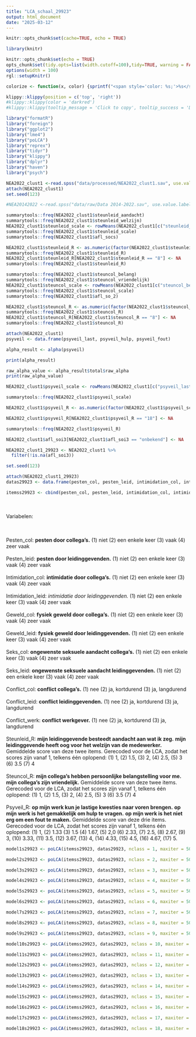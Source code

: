```yaml
---
title: "LCA_schaal_29923"
output: html_document
date: "2025-03-12"
---
```


```r
knitr::opts_chunk$set(cache=TRUE, echo = TRUE)
```


```r
library(knitr)

knitr::opts_chunk$set(echo = TRUE)
opts_chunk$set(tidy.opts=list(width.cutoff=100),tidy=TRUE, warning = FALSE, message = FALSE,comment = "#>", cache=TRUE, class.source=c("test"), class.output=c("test2"))
options(width = 100)
rgl::setupKnitr()

colorize <- function(x, color) {sprintf("<span style='color: %s;'>%s</span>", color, x) }

```



```r
klippy::klippy(position = c('top', 'right'))
#klippy::klippy(color = 'darkred')
#klippy::klippy(tooltip_message = 'Click to copy', tooltip_success = 'Done')
```


```r
library("formatR")
library("foreign")
library("ggplot2")
library("lme4")
library("poLCA")
library("reprex")
library("tidyr")
library("klippy")
library("dplyr")
library("haven")
library("psych")
```


```r
NEA2022_clust1 <-read.spss("data/processed/NEA2022_clust1.sav", use.value.labels = T, to.data.frame = T)
attach(NEA2022_clust1)
set.seed(123)

#NEA20142022 <-read.spss("data/raw/Data 2014-2022.sav", use.value.labels = T, to.data.frame = T)
```


```r
summarytools::freq(NEA2022_clust1$steunleid_aandacht)
summarytools::freq(NEA2022_clust1$steunleid_welzijn)
NEA2022_clust1$steunleid_scale <- rowMeans(NEA2022_clust1[c("steunleid_aandacht", "steunleid_welzijn")], na.rm = TRUE)
summarytools::freq(NEA2022_clust1$steunleid_scale)
summarytools::freq(NEA2022_clust1$afl_socs)

NEA2022_clust1$steunleid_R <- as.numeric(factor(NEA2022_clust1$steunleid_scale))
summarytools::freq(NEA2022_clust1$steunleid_R)
NEA2022_clust1$steunleid_R[NEA2022_clust1$steunleid_R == "8"] <- NA
summarytools::freq(NEA2022_clust1$steunleid_R)

summarytools::freq(NEA2022_clust1$steuncol_belang)
summarytools::freq(NEA2022_clust1$steuncol_vriendelijk)
NEA2022_clust1$steuncol_scale <- rowMeans(NEA2022_clust1[c("steuncol_belang", "steuncol_vriendelijk")], na.rm = TRUE)
summarytools::freq(NEA2022_clust1$steuncol_scale)
summarytools::freq(NEA2022_clust1$afl_so_2)

NEA2022_clust1$steuncol_R <- as.numeric(factor(NEA2022_clust1$steuncol_scale))
summarytools::freq(NEA2022_clust1$steuncol_R)
NEA2022_clust1$steuncol_R[NEA2022_clust1$steuncol_R == "8"] <- NA
summarytools::freq(NEA2022_clust1$steuncol_R)
```

```r
attach(NEA2022_clust1)
psyveil <- data.frame(psyveil_last, psyveil_hulp, psyveil_fout)

alpha_result <- alpha(psyveil)

print(alpha_result)

raw_alpha_value <- alpha_result$total$raw_alpha
print(raw_alpha_value)
```

```r
NEA2022_clust1$psyveil_scale <- rowMeans(NEA2022_clust1[c("psyveil_last", "psyveil_hulp", "psyveil_fout")], na.rm = TRUE)

summarytools::freq(NEA2022_clust1$psyveil_scale)

NEA2022_clust1$psyveil_R <- as.numeric(factor(NEA2022_clust1$psyveil_scale))

NEA2022_clust1$psyveil_R[NEA2022_clust1$psyveil_R == "18"] <- NA

summarytools::freq(NEA2022_clust1$psyveil_R)
```

```r
NEA2022_clust1$afl_soi3[NEA2022_clust1$afl_soi3 == "onbekend"] <- NA

NEA2022_clust1_29923 <- NEA2022_clust1 %>%
  filter(!is.na(afl_soi3))
```

```r
set.seed(123)
```

```r
attach(NEA2022_clust1_29923)
datas29923 <- data.frame(pesten_col, pesten_leid, intimidation_col, intimidation_leid, geweld_col, geweld_leid, seks_col, seks_leid, conflict_col, conflict_leid, conflict_werk, steunleid_R, steuncol_R, psyveil_R)

itemss29923 <- cbind(pesten_col, pesten_leid, intimidation_col, intimidation_leid, geweld_col, geweld_leid, seks_col, seks_leid, conflict_col, conflict_leid, conflict_werk, steunleid_R, steuncol_R, psyveil_R) ~ 1
```
<br><br> Variabelen:

<br><br> Pesten_col: **pesten door collega's.** (1) niet (2) een enkele keer (3) vaak (4) zeer vaak
<br><br> Pesten_leid: **pesten door leidinggevenden.** (1) niet (2) een enkele keer (3) vaak (4) zeer vaak
<br><br> Intimidation_col: **intimidatie door collega's.** (1) niet (2) een enkele keer (3) vaak (4) zeer vaak
<br><br> Intimidation_leid: *intimidatie door leidinggevenden.* (1) niet (2) een enkele keer (3) vaak (4) zeer vaak
<br><br> Geweld_col: **fysiek geweld door collega's.** (1) niet (2) een enkele keer (3) vaak (4) zeer vaak
<br><br> Geweld_leid: **fysiek geweld door leidinggevenden.** (1) niet (2) een enkele keer (3) vaak (4) zeer vaak
<br><br> Seks_col: **ongewenste seksuele aandacht collega's.** (1) niet (2) een enkele keer (3) vaak (4) zeer vaak
<br><br> Seks_leid: **ongewenste seksuele aandacht leidinggevenden.** (1) niet (2) een enkele keer (3) vaak (4) zeer vaak
<br><br> Conflict_col: **conflict collega's.** (1) nee (2) ja, kortdurend (3) ja, langdurend
<br><br> Conflict_leid: **conflict leidinggevenden.** (1) nee (2) ja, kortdurend (3) ja, langdurend
<br><br> Conflict_werk: **conflict werkgever.** (1) nee (2) ja, kortdurend (3) ja, langdurend
<br><br> Steunleid_R: **mijn leidinggevende besteedt aandacht aan wat ik zeg.** **mijn leidinggevende heeft oog voor het welzijn van de medewerker.** Gemiddelde score van deze twee items. Gerecoded voor de LCA, zodat het scores zijn vanaf 1, telkens één oplopend: (1) 1, (2) 1.5, (3) 2, (4) 2.5, (5) 3 (6) 3.5 (7) 4
<br><br> Steuncol_R: **mijn collega's hebben persoonlijke belangstelling voor me.** **mijn collega's zijn vriendelijk.** Gemiddelde score van deze twee items. Gerecoded voor de LCA, zodat het scores zijn vanaf 1, telkens één oplopend: (1) 1, (2) 1.5, (3) 2, (4) 2.5, (5) 3 (6) 3.5 (7) 4
<br><br> Psyveil_R: **op mijn werk kun je lastige kwesties naar voren brengen.** **op mijn werk is het gemakkelijk om hulp te vragen.** **op mijn werk is het niet erg om een fout te maken.** Gemiddelde score van deze drie items. Gerecoded voor de LCA, zodat het scores zijn vanaf 1, telkens één oplopend: (1) 1, (2) 1.33 (3) 1.5 (4) 1.67, (5) 2,0 (6) 2.33, (7) 2.5, (8) 2.67, (9) 3, (10) 3.33, (11) 3.5, (12) 3.67, (13) 4, (14) 4.33, (15) 4.5, (16) 4.67, (17) 5.



```r
model1s29923 <- poLCA(itemss29923, datas29923, nclass = 1, maxiter = 5000, nrep = 10, graphs=FALSE, na.rm = FALSE)
```

```r
model2s29923 <- poLCA(itemss29923, datas29923, nclass = 2, maxiter = 5000, nrep = 10, graphs=FALSE, na.rm = FALSE)
```

```r
model3s29923 <- poLCA(itemss29923, datas29923, nclass = 3, maxiter = 5000, nrep = 10, graphs=FALSE, na.rm = FALSE)
```

```r
model4s29923 <- poLCA(itemss29923, datas29923, nclass = 4, maxiter = 5000, nrep = 10, graphs=FALSE, na.rm = FALSE)
```

```r
model5s29923 <- poLCA(itemss29923, datas29923, nclass = 5, maxiter = 5000, nrep = 10, graphs=FALSE, na.rm = FALSE)
```

```r
model6s29923 <- poLCA(itemss29923, datas29923, nclass = 6, maxiter = 5000, nrep = 10, graphs=FALSE, na.rm = FALSE)
```

```r
model7s29923 <- poLCA(itemss29923, datas29923, nclass = 7, maxiter = 5000, nrep = 10, graphs=FALSE, na.rm = FALSE)
```

```r
model8s29923 <- poLCA(itemss29923, datas29923, nclass = 8, maxiter = 5000, nrep = 10, graphs=FALSE, na.rm = FALSE)
```

```r
model9s29923 <- poLCA(itemss29923, datas29923, nclass = 9, maxiter = 5000, nrep = 10, graphs=FALSE, na.rm = FALSE)
```

```r
model10s29923 <- poLCA(itemss29923, datas29923, nclass = 10, maxiter = 5000, nrep = 10, graphs=FALSE, na.rm = FALSE)
```

```r
model11s29923 <- poLCA(itemss29923, datas29923, nclass = 11, maxiter = 5000, nrep = 10, graphs=FALSE, na.rm = FALSE)
```

```r
model12s29923 <- poLCA(itemss29923, datas29923, nclass = 12, maxiter = 5000, nrep = 10, graphs=FALSE, na.rm = FALSE)
```

```r
model13s29923 <- poLCA(itemss29923, datas29923, nclass = 13, maxiter = 5000, nrep = 10, graphs=FALSE, na.rm = FALSE)
```

```r
model14s29923 <- poLCA(itemss29923, datas29923, nclass = 14, maxiter = 5000, nrep = 10, graphs=FALSE, na.rm = FALSE)
```

```r
model15s29923 <- poLCA(itemss29923, datas29923, nclass = 15, maxiter = 5000, nrep = 10, graphs=FALSE, na.rm = FALSE)
```

```r
model16s29923 <- poLCA(itemss29923, datas29923, nclass = 16, maxiter = 5000, nrep = 10, graphs=FALSE, na.rm = FALSE)
```

```r
model17s29923 <- poLCA(itemss29923, datas29923, nclass = 17, maxiter = 5000, nrep = 10, graphs=FALSE, na.rm = FALSE)
```

```r
model18s29923 <- poLCA(itemss29923, datas29923, nclass = 18, maxiter = 5000, nrep = 10, graphs=FALSE, na.rm = FALSE)
```


